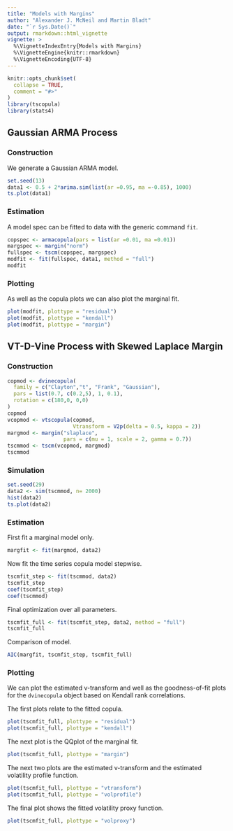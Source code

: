 ```yaml
---
title: "Models with Margins"
author: "Alexander J. McNeil and Martin Bladt"
date: "`r Sys.Date()`"
output: rmarkdown::html_vignette
vignette: >
  %\VignetteIndexEntry{Models with Margins}
  %\VignetteEngine{knitr::rmarkdown}
  %\VignetteEncoding{UTF-8}
---
```


```r
knitr::opts_chunk$set(
  collapse = TRUE,
  comment = "#>"
)
library(tscopula)
library(stats4)
```

## Gaussian ARMA Process

### Construction

We generate a Gaussian ARMA model.

```r
set.seed(13)
data1 <- 0.5 + 2*arima.sim(list(ar =0.95, ma =-0.85), 1000)
ts.plot(data1)
```

### Estimation 

A model spec can be fitted to data with the generic command `fit`.

```r
copspec <- armacopula(pars = list(ar =0.01, ma =0.01))
margspec <- margin("norm")
fullspec <- tscm(copspec, margspec)
modfit <- fit(fullspec, data1, method = "full")
modfit
```

### Plotting

As well as the copula plots we can also plot the marginal fit.

```r
plot(modfit, plottype = "residual")
plot(modfit, plottype = "kendall")
plot(modfit, plottype = "margin")
```

## VT-D-Vine Process with Skewed Laplace Margin 

### Construction

```r
copmod <- dvinecopula(
  family = c("Clayton","t", "Frank", "Gaussian"),
  pars = list(0.7, c(0.2,5), 1, 0.1),
  rotation = c(180,0, 0,0)
)
copmod
vcopmod <- vtscopula(copmod,
                     Vtransform = V2p(delta = 0.5, kappa = 2))
margmod <- margin("slaplace",
                  pars = c(mu = 1, scale = 2, gamma = 0.7))
tscmmod <- tscm(vcopmod, margmod)
tscmmod
```

### Simulation

```r
set.seed(29)
data2 <- sim(tscmmod, n= 2000)
hist(data2)
ts.plot(data2)
```

### Estimation

First fit a marginal model only. 

```r
margfit <- fit(margmod, data2)
```

Now fit the time series copula model stepwise.

```r
tscmfit_step <- fit(tscmmod, data2)
tscmfit_step
coef(tscmfit_step)
coef(tscmmod)
```

Final optimization over all parameters.

```r
tscmfit_full <- fit(tscmfit_step, data2, method = "full")
tscmfit_full
```

Comparison of model.

```r
AIC(margfit, tscmfit_step, tscmfit_full)
```

### Plotting

We can plot the estimated v-transform and well as the goodness-of-fit plots for the `dvinecopula` object based on Kendall rank correlations.

The first plots relate to the fitted copula.

```r
plot(tscmfit_full, plottype = "residual")
plot(tscmfit_full, plottype = "kendall")
```

The next plot is the QQplot of the marginal fit.

```r
plot(tscmfit_full, plottype = "margin")
```

The next two plots are the estimated v-transform and the estimated volatility profile function.

```r
plot(tscmfit_full, plottype = "vtransform")
plot(tscmfit_full, plottype = "volprofile")
```

The final plot shows the fitted volatility proxy function.

```r
plot(tscmfit_full, plottype = "volproxy")
```






